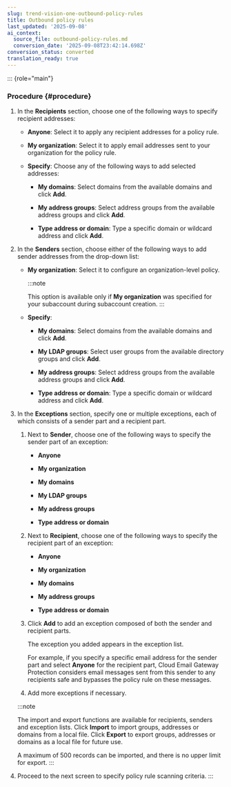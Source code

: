 ```yaml
---
slug: trend-vision-one-outbound-policy-rules
title: Outbound policy rules
last_updated: '2025-09-08'
ai_context:
  source_file: outbound-policy-rules.md
  conversion_date: '2025-09-08T23:42:14.698Z'
conversion_status: converted
translation_ready: true
---
```


::: {role="main"}
### Procedure {#procedure}

1.  In the **Recipients** section, choose one of the following ways to specify recipient addresses:

    - **Anyone**: Select it to apply any recipient addresses for a policy rule.

    - **My organization**: Select it to apply email addresses sent to your organization for the policy rule.

    - **Specify**: Choose any of the following ways to add selected addresses:

      - **My domains**: Select domains from the available domains and click **Add**.

      - **My address groups**: Select address groups from the available address groups and click **Add**.

      - **Type address or domain**: Type a specific domain or wildcard address and click **Add**.

2.  In the **Senders** section, choose either of the following ways to add sender addresses from the drop-down list:

    - **My organization**: Select it to configure an organization-level policy.

      :::note

      This option is available only if **My organization** was specified for your subaccount during subaccount creation.
      :::

    - **Specify**:

      - **My domains**: Select domains from the available domains and click **Add**.

      - **My LDAP groups**: Select user groups from the available directory groups and click **Add**.

      - **My address groups**: Select address groups from the available address groups and click **Add**.

      - **Type address or domain**: Type a specific domain or wildcard address and click **Add**.

3.  In the **Exceptions** section, specify one or multiple exceptions, each of which consists of a sender part and a recipient part.

    1.  Next to **Sender**, choose one of the following ways to specify the sender part of an exception:

        - **Anyone**

        - **My organization**

        - **My domains**

        - **My LDAP groups**

        - **My address groups**

        - **Type address or domain**

    2.  Next to **Recipient**, choose one of the following ways to specify the recipient part of an exception:

        - **Anyone**

        - **My organization**

        - **My domains**

        - **My address groups**

        - **Type address or domain**

    3.  Click **Add** to add an exception composed of both the sender and recipient parts.

        The exception you added appears in the exception list.

        For example, if you specify a specific email address for the sender part and select **Anyone** for the recipient part, Cloud Email Gateway Protection considers email messages sent from this sender to any recipients safe and bypasses the policy rule on these messages.

    4.  Add more exceptions if necessary.

    :::note

    The import and export functions are available for recipients, senders and exception lists. Click **Import** to import groups, addresses or domains from a local file. Click **Export** to export groups, addresses or domains as a local file for future use.

    A maximum of 500 records can be imported, and there is no upper limit for export.
    :::

4.  Proceed to the next screen to specify policy rule scanning criteria.
:::
